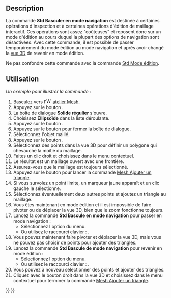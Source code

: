 <languages/>

{{Docnav/fr
|[[Std_ToggleSelectability/fr|Basculer la sélectivité]]
|[[Std_SetMaterial/fr|Matériau]]
|[[Std_View_Menu/fr|Menu Affichage]]
|IconL=Std_ToggleSelectability.svg
|IconR=Std_SetMaterial.svg
|IconC=Freecad.svg
}}

{{GuiCommand/fr
|Name=Std ToggleNavigation
|Name/fr=Std Basculer en mode navigation
|MenuLocation=Affichage → Basculer entre le mode navigation et le mode édition
|Workbenches=Tous
|Shortcut={{KEY|Echap}}
}}

==Description==

La commande '''Std Basculer en mode navigation''' est destinée à certaines opérations d'inspection et à certaines opérations d'édition de maillage interactif. Ces opérations sont assez "coûteuses" et reposent donc sur un mode d'édition au cours duquel la plupart des options de navigation sont désactivées. Avec cette commande, il est possible de passer temporairement du mode édition au mode navigation et après avoir changé la [[3D_view/fr|vue 3D]] de revenir en mode édition.

Ne pas confondre cette commande avec la commande [[Std_Edit/fr|Std Mode édition]].

<span id="Usage"></span>
==Utilisation==

''Un exemple pour illustrer la commande :''

# Basculez vers l'[[Image:Workbench_Mesh.svg|16px]] [[Mesh_Workbench/fr|atelier Mesh]].
# Appuyez sur le bouton {{Button|[[Image:Mesh_BuildRegularSolid.svg|16px]] [[Mesh_BuildRegularSolid/fr|Solide régulier...]]}}.
# La boîte de dialogue '''Solide régulier''' s'ouvre.
# Choisissez '''Ellipsoïde''' dans la liste déroulante.
# Appuyez sur le bouton {{Button|Créer}}.
# Appuyez sur le bouton {{Button|Fermer}} pour fermer la boîte de dialogue.
# Sélectionnez l'objet maillé.
# Appuyez sur le bouton {{Button|[[Image: Mesh_PolyCut.svg|16px]] [[Mesh_PolyCut/fr|Couper le maillage]]}}.
# Sélectionnez des points dans la vue 3D pour définir un polygone qui chevauche la moitié du maillage.
# Faites un clic droit et choisissez {{MenuCommand|Intérieur}} dans le menu contextuel.
# Le résultat est un maillage ouvert avec une frontière.
# Assurez-vous que le maillage est toujours sélectionné.
# Appuyez sur le bouton {{Button|[[Image:Mesh_AddFacet.svg|16px]] [[Mesh_AddFacet/fr|Ajouter un triangle]]}} pour lancer la commande [[Mesh_AddFacet/fr|Mesh Ajouter un triangle]].
# Si vous survolez un point limite, un marqueur jaune apparaît et un clic gauche le sélectionne.
# Sélectionnez éventuellement deux autres points et ajoutez un triangle au maillage.
# Vous êtes maintenant en mode édition et il est impossible de faire pivoter ou de déplacer la vue 3D, bien que le zoom fonctionne toujours.
# Lancez la commande '''Std Bascule en mode navigation''' pour passer en mode navigation :
#* Sélectionnez l'option {{MenuCommand|Affichage → [[Image:Std_ToggleNavigation.svg|16px]] Basculer entre le mode navigation et le mode édition}} du menu.
#* Ou utilisez le raccourci clavier : {{KEY|Échap}}.
# Vous pouvez maintenant faire pivoter et déplacer la vue 3D, mais vous ne pouvez pas choisir de points pour ajouter des triangles.
# Lancez la commande '''Std Bascule de mode navigation''' pour revenir en mode édition :
#* Sélectionnez l'option {{MenuCommand|Affichage → [[Image:Std_ToggleNavigation.svg|16px]] Basculer entre le mode navigation et le mode édition}} du menu.
#* Ou utilisez le raccourci clavier : {{KEY|Échap}}.
# Vous pouvez à nouveau sélectionner des points et ajouter des triangles.
# Cliquez avec le bouton droit dans la vue 3D et choisissez {{MenuCommand|Terminer}} dans le menu contextuel pour terminer la commande [[Mesh_AddFacet/fr|Mesh Ajouter un triangle]].


{{Docnav/fr
|[[Std_ToggleSelectability/fr|Basculer la sélectivité]]
|[[Std_SetMaterial/fr|Matériau]]
|[[Std_View_Menu/fr|Menu Affichage]]
|IconL=Std_ToggleSelectability.svg
|IconR=Std_SetMaterial.svg
|IconC=Freecad.svg
}}

{{Std_Base_navi{{#translation:}}}}
{{Userdocnavi{{#translation:}}}}